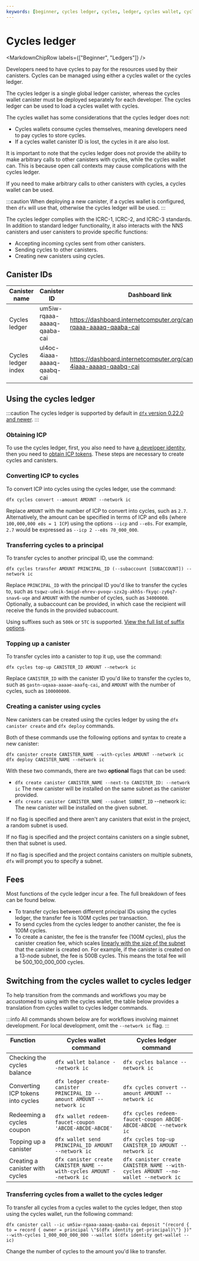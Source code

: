```yaml
---
keywords: [beginner, cycles ledger, cycles, ledger, cycles wallet, cycles wallets, how to use cycles ledger, how to use cycles, differences between ledger and wallet]
---
```



# Cycles ledger

<MarkdownChipRow labels={["Beginner", "Ledgers"]} />

Developers need to have <GlossaryTooltip>cycles</GlossaryTooltip> to pay for the resources used by their canisters. Cycles can be managed using either a cycles wallet or the cycles ledger.

The cycles ledger is a single global ledger canister, whereas the cycles wallet canister must be deployed separately for each developer. The cycles ledger can be used to load a cycles wallet with cycles.

The cycles wallet has some considerations that the cycles ledger does not:

- Cycles wallets consume cycles themselves, meaning developers need to pay cycles to store cycles.
- If a cycles wallet canister ID is lost, the cycles in it are also lost.

It is important to note that the cycles ledger does not provide the ability to make arbitrary calls to other canisters with cycles, while the cycles wallet can. This is because open call contexts may cause complications with the cycles ledger.

If you need to make arbitrary calls to other canisters with cycles, a cycles wallet can be used.

:::caution 
When deploying a new canister, if a cycles wallet is configured, then `dfx` will use that, otherwise the cycles ledger will be used. 
:::

The cycles ledger complies with the ICRC-1, ICRC-2, and ICRC-3 standards. In addition to standard ledger functionality, it also interacts with the <GlossaryTooltip>NNS</GlossaryTooltip> canisters and user canisters to provide specific functions:

- Accepting incoming cycles sent from other canisters.
- Sending cycles to other canisters.
- Creating new canisters using cycles.

## Canister IDs

| Canister name | Canister ID | Dashboard link |
|---------------|-------------|----------------|
| Cycles ledger | um5iw-rqaaa-aaaaq-qaaba-cai | https://dashboard.internetcomputer.org/canister/um5iw-rqaaa-aaaaq-qaaba-cai |
| Cycles ledger index | ul4oc-4iaaa-aaaaq-qaabq-cai | https://dashboard.internetcomputer.org/canister/ul4oc-4iaaa-aaaaq-qaabq-cai |

## Using the cycles ledger

:::caution
The cycles ledger is supported by default in [`dfx` version 0.22.0 and newer](/docs/building-apps/getting-started/install).
:::

### Obtaining ICP

To use the cycles ledger, first, you also need to have [a developer identity](/docs/building-apps/getting-started/identities), then you need to [obtain ICP tokens](/docs/building-apps/getting-started/tokens-and-cycles). These steps are necessary to create cycles and canisters.

### Converting ICP to cycles

To convert ICP into cycles using the cycles ledger, use the command:

```
dfx cycles convert --amount AMOUNT --network ic
```

Replace `AMOUNT` with the number of ICP to convert into cycles, such as `2.7`. Alternatively, the amount can be specified in terms of ICP and e8s (where `100,000,000 e8s = 1 ICP`) using the options `--icp` and `--e8s`. For example, `2.7` would be expressed as `--icp 2 --e8s 70_000_000`.

### Transferring cycles to a principal

To transfer cycles to another principal ID, use the command:

```
dfx cycles transfer AMOUNT PRINCIPAL_ID (--subaccount [SUBACCOUNT]) --network ic
```

Replace `PRINCIPAL_ID` with the principal ID you'd like to transfer the cycles to, such as `tsqwz-udeik-5migd-ehrev-pvoqv-szx2g-akh5s-fkyqc-zy6q7-snav6-uqe` and `AMOUNT` with the number of cycles, such as `34000000`. Optionally, a subaccount can be provided, in which case the recipient will receive the funds in the provided subaccount.

Using suffixes such as `500k` or `5TC` is supported. [View the full list of suffix options](https://github.com/dfinity/sdk/blob/master/CHANGELOG.md#feat-accept-more-ways-to-specify-cycle-and-e8s-amounts).

### Topping up a canister

To transfer cycles into a canister to top it up, use the command:

```
dfx cycles top-up CANISTER_ID AMOUNT --network ic
```

Replace `CANISTER_ID` with the canister ID you'd like to transfer the cycles to, such as `gastn-uqaaa-aaaae-aaafq-cai`, and `AMOUNT` with the number of cycles, such as `100000000`.

### Creating a canister using cycles

New canisters can be created using the cycles ledger by using the `dfx canister create` and `dfx deploy` commands.

Both of these commands use the following options and syntax to create a new canister:

```
dfx canister create CANISTER_NAME --with-cycles AMOUNT --network ic
dfx deploy CANISTER_NAME --network ic
```

With these two commands, there are two **optional** flags that can be used:

- `dfx create canister CANISTER_NAME --next-to CANISTER_ID: --network ic` The new canister will be installed on the same <GlossaryTooltip>subnet</GlossaryTooltip> as the canister provided.
- `dfx create canister CANISTER_NAME --subnet SUBNET_ID` --network ic: The new canister will be installed on the given subnet.

If no flag is specified and there aren't any canisters that exist in the project, a random subnet is used.

If no flag is specified and the project contains canisters on a single subnet, then that subnet is used.

If no flag is specified and the project contains canisters on multiple subnets, `dfx` will prompt you to specify a subnet.

## Fees

Most functions of the cycle ledger incur a fee. The full breakdown of fees can be found below.

- To transfer cycles between different principal IDs using the cycles ledger, the transfer fee is 100M cycles per transaction.
- To send cycles from the cycles ledger to another canister, the fee is 100M cycles.
- To create a canister, the fee is the transfer fee (100M cycles), plus the canister creation fee, which scales [linearly with the size of the subnet](/docs/building-apps/essentials/gas-cost) that the canister is created on. For example, if the canister is created on a 13-node subnet, the fee is 500B cycles. This means the total fee will be 500_100_000_000 cycles.

## Switching from the cycles wallet to cycles ledger

To help transition from the commands and workflows you may be accustomed to using with the cycles wallet, the table below provides a translation from cycles wallet to cycles ledger commands.

:::info
All commands shown below are for workflows involving mainnet development. For local development, omit the `--network ic` flag.
:::

| Function              | Cycles wallet command | Cycles ledger command |
|-----------------------|-----------------------|-----------------------|
| Checking the cycles balance | `dfx wallet balance --network ic`  | `dfx cycles balance --network ic` |
| Converting ICP tokens into cycles | `dfx ledger create-canister PRINCIPAL_ID --amount AMOUNT --network ic` |  `dfx cycles convert --amount AMOUNT --network ic` |
| Redeeming a cycles coupon |  `dfx wallet redeem-faucet-coupon 'ABCDE-ABCDE-ABCDE'`     |  `dfx cycles redeem-faucet-coupon ABCDE-ABCDE-ABCDE --network ic`  |
| Topping up a canister     | `dfx wallet send PRINCIPAL_ID AMOUNT --network ic` | `dfx cycles top-up CANISTER_ID AMOUNT --network ic` |
| Creating a canister with cycles | `dfx canister create CANISTER_NAME --with-cycles AMOUNT --network ic` |  `dfx canister create CANISTER_NAME --with-cycles AMOUNT --no-wallet --network ic` |

### Transferring cycles from a wallet to the cycles ledger

To transfer all cycles from a cycles wallet to the cycles ledger, then stop using the cycles wallet, run the following command:

```
dfx canister call --ic um5iw-rqaaa-aaaaq-qaaba-cai deposit "(record { to = record { owner = principal \"$(dfx identity get-principal)\"} })" --with-cycles 1_000_000_000_000 --wallet $(dfx identity get-wallet --ic)
```

Change the number of cycles to the amount you'd like to transfer.
